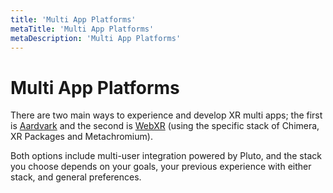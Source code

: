 ```yaml
---
title: 'Multi App Platforms'
metaTitle: 'Multi App Platforms'
metaDescription: 'Multi App Platforms'
---
```


# Multi App Platforms

There are two main ways to experience and develop XR multi apps; the first is [Aardvark](./tools/tb_aardvark) and the second is [WebXR](./tools/tb_chimera) (using the specific stack of Chimera, XR Packages and Metachromium).

Both options include multi-user integration powered by Pluto, and the stack you choose depends on your goals, your previous experience with either stack, and general preferences.
